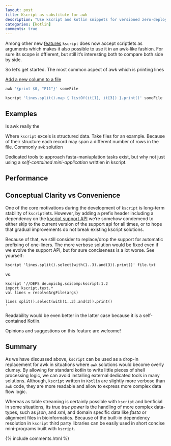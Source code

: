 ```yaml
---
layout: post
title: Kscript as substitute for awk
description: "Use kscript and kotlin snippets for versioned zero-deployment tool development"
categories: [kotlin]
comments: true
---
```



Among other new [features](https://github.com/holgerbrandl/kscript/blob/master/NEWS.md#v13) `kscript` does now accept scriptlets as arguments which makes it also possible to use it in an awk-like fashion. For sure its scope is dffierent, but still it's interesting both to compare both side by side.


So let's get started. The most common aspect of awk which is printing lines

[Add a new column to a file](http://stackoverflow.com/questions/7551991/add-a-new-column-to-the-file)

```r
awk '{print $0, "F11"}' someFile

kscript 'lines.split().map { listOf(it[1], it[3]) }.print()' someFile
```

## Examples
Is awk really the

Where `kscript` excels is structured data. Take files for an example. Because of their structure each record may span a different number of rows in the file. Commonly `awk` solution

Dedicated tools to approach fasta-maniuplation tasks exist, but why not just using a _self-contained mini-application_ writtien in kscript.


## Performance


## Conceptual Clarity vs Convenience

One of the core motivations during the development of `kscript` is long-term stability of `kscript`lets. However, by adding a prefix header including a dependency on the [kscript support API](https://github.com/holgerbrandl/kscript-support-api) we're somehow condemend to either skip to the current version of the support api for all times, or to hope that gradual improvements do not break existing kscript solutions.

Because of that, we still consider to replace/drop the support for automatic prefixing of one-liners. The more verbose solution would be fixed even if we evolve the support API, but for sure conciseness is a lot worse. See yourself:


```
kscript 'lines.split().select(with(1..3).and(3)).print()' file.txt
```
vs.

```
kscript '//DEPS de.mpicbg.scicomp:kscript:1.2
import kscript.text.*
val lines = resolveArgFile(args)

lines split().select(with(1..3).and(3)).print()
'
```
 Readability would be even better in the latter case because it is a self-contained Kotlin.

Opinions and suggestions on this feature are welcome!


## Summary

As we have discussed above, `kscript` can be used as a drop-in replacement for awk in situations where `awk` solutions would become overly clumsy. By allowing for standard kotlin to write little pieces of shell processing logic, we can avoid installing external dedicated tools in many solutions. Although, `kscript` written in `Kotlin` are slightly more verbose than `awk` code, they are more readable and allow to express more complex data flow logic.

Whereas as table streaming is certainly possible with `kscript` and benficial in some situations, its true _true power_ is the handling of more complex data-types, such as  _json_, and _xml_, and domain specific data like _fasta_ or alignment files in bioinformatics. Because of the built-in dependency resolution in `kscript` third party libraries can be easily used in short concise mini-programs built with `kscript`.





{% include comments.html %}
